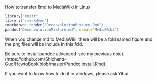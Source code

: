 How to transfer Rmd to MediaWiki in Linux

```r
library("knitr")
library("rmarkdown")
rmarkdown::render('DeconvolutionMixture.Rmd')
pandoc("DeconvolutionMixture.md",format="MediaWiki")
```
When you change md to MediaWiki, there will be a fold named figure and the png files will be include in this fold.

Be sure to install pandoc advanced (see my previous note).(https://github.com/Shicheng-Guo/HowtoBook/blob/master/Pandoc.install.Rmd)

If you want to know how to do it in windows, please ask Yihui
